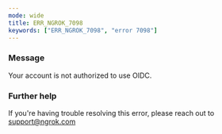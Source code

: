 ```yaml
---
mode: wide
title: ERR_NGROK_7098
keywords: ["ERR_NGROK_7098", "error 7098"]
---
```



### Message

Your account is not authorized to use OIDC.

<ErrorDetails />

### Further help

If you're having trouble resolving this error, please reach out to [support@ngrok.com](mailto:support@ngrok.com?subject=Help%20with%20ERR_NGROK_7098)
